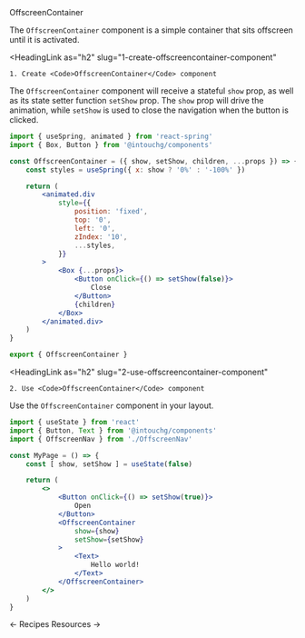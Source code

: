 <DocHeaderStack>
    <Heading as="h1">
        OffscreenContainer
    </Heading>
    <EditDocsLink href="/recipes/offscreen-container.mdx" />
</DocHeaderStack>

The `OffscreenContainer` component is a simple container that sits offscreen until it is activated.

<HeadingLink
    as="h2"
    slug="1-create-offscreencontainer-component"
>
    1. Create <Code>OffscreenContainer</Code> component
</HeadingLink>

The `OffscreenContainer` component will receive a stateful `show` prop, as well as its state setter function `setShow` prop. 
The `show` prop will drive the animation, while `setShow` is used to close the navigation when the button is clicked.

```jsx noPreview
import { useSpring, animated } from 'react-spring'
import { Box, Button } from '@intouchg/components'

const OffscreenContainer = ({ show, setShow, children, ...props }) => {
    const styles = useSpring({ x: show ? '0%' : '-100%' })

    return (
        <animated.div
            style={{
                position: 'fixed',
                top: '0',
                left: '0',
                zIndex: '10',
                ...styles,
            }}
        >
            <Box {...props}>
                <Button onClick={() => setShow(false)}>
                    Close
                </Button>
                {children}
            </Box>
        </animated.div>
    )
}

export { OffscreenContainer }
```

<HeadingLink
    as="h2"
    slug="2-use-offscreencontainer-component"
>
    2. Use <Code>OffscreenContainer</Code> component
</HeadingLink>

Use the `OffscreenContainer` component in your layout.

```jsx noPreview
import { useState } from 'react'
import { Button, Text } from '@intouchg/components'
import { OffscreenNav } from './OffscreenNav'

const MyPage = () => {
    const [ show, setShow ] = useState(false)

    return (
        <>
            <Button onClick={() => setShow(true)}>
                Open
            </Button>
            <OffscreenContainer
                show={show}
                setShow={setShow}
            >
                <Text>
                    Hello world!
                </Text>
            </OffscreenContainer>
        </>
    )
}
```

<DocFooterFlex>
    <DocFooterLink href="/docs/recipes">
        &larr; Recipes
    </DocFooterLink>
    <DocFooterLink href="/docs/resources">
        Resources &rarr;
    </DocFooterLink>
</DocFooterFlex>